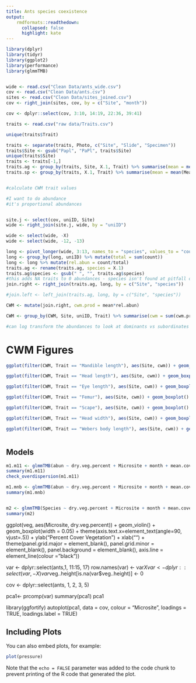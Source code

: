 ```yaml
---
title: Ants species coexistence
output:
    rmdformats::readthedown:
      collapsed: false
      highlight: kate
---
```


```r
library(dplyr)
library(tidyr)
library(ggplot2)
library(performance)
library(glmmTMB)


wide <- read.csv("Clean Data/ants_wide.csv")
cov <- read.csv("Clean Data/ants.csv")
sites <- read.csv("Clean Data/sites_joined.csv")
cov <- right_join(sites, cov, by = c("Site", "month"))

cov <- dplyr::select(cov, 3:10, 14:19, 22:36, 39:41)

```




```r
traits <- read.csv("raw data/Traits.csv")

unique(traits$Trait)

traits <- separate(traits, Photo, c("Site", "Slide", "Specimen"))
traits$Site <- gsub("Papl", "PaPl", traits$Site)
unique(traits$Site)
traits <- traits[-1,]
traits.ag <- group_by(traits, Site, X.1, Trait) %>% summarise(mean = mean(Measure), sd = sd(Measure))
traits.sp <- group_by(traits, X.1, Trait) %>% summarise(mean = mean(Measure), sd = sd(Measure))


#calculate CWM trait values

#I want to do abundance
#it's proportional abundances 


site.j <- select(cov, uniID, Site)
wide <- right_join(site.j, wide, by = "uniID")

wide <- select(wide, -X)
wide <- select(wide, -12, -13)

long <- pivot_longer(wide, 3:13, names_to = "species", values_to = "count")
long <- group_by(long, uniID) %>% mutate(total = sum(count)) 
long <- long %>% mutate(rel.abun = count/total)
traits.ag <- rename(traits.ag, species = X.1)
traits.ag$species <- gsub(" ", "", traits.ag$species)
#this adds NA traits to 0 abundances - species isn't found at pitfall or site
join.right <- right_join(traits.ag, long, by = c("Site", "species"))

#join.left <- left_join(traits.ag, long, by = c("Site", "species"))

CWM <- mutate(join.right, cwm.prod = mean*rel.abun)

CWM <- group_by(CWM, Site, uniID, Trait) %>% summarise(cwm = sum(cwm.prod))

#can log transform the abundances to look at dominants vs subordinates

```

# CWM Figures

```r
ggplot(filter(CWM, Trait == "Mandible length"), aes(Site, cwm)) + geom_boxplot() + ylab("CWM Mandible length")

ggplot(filter(CWM, Trait == "Head length"), aes(Site, cwm)) + geom_boxplot() + ylab("CWM Head length")

ggplot(filter(CWM, Trait == "Eye length"), aes(Site, cwm)) + geom_boxplot() + ylab("CWM Eye length")

ggplot(filter(CWM, Trait == "Femur"), aes(Site, cwm)) + geom_boxplot() + ylab("CWM Femur")

ggplot(filter(CWM, Trait == "Scape"), aes(Site, cwm)) + geom_boxplot() + ylab("CWM Scape")

ggplot(filter(CWM, Trait == "Head width"), aes(Site, cwm)) + geom_boxplot() + ylab("CWM Head width")

ggplot(filter(CWM, Trait == "Webers body length"), aes(Site, cwm)) + geom_boxplot() + ylab("CWM Webers body length")



```

## Models

```r
m1.m11 <- glmmTMB(abun ~ dry.veg.percent + Microsite + month + mean.cover + Prec + (1|Site), family = "poisson", data = cov)
summary(m1.m11)
check_overdispersion(m1.m11)

m1.mnb <- glmmTMB(abun ~ dry.veg.percent + Microsite + month + mean.cover + Prec + (1|Site), family = "nbinom2", data = cov)
summary(m1.mnb)


m2 <- glmmTMB(Species ~ dry.veg.percent + Microsite + month + mean.cover + Prec + (1|Site), family = "nbinom2", data = cov)
summary(m2)

```


ggplot(veg, aes(Microsite, dry.veg.percent)) + geom_violin() + geom_boxplot(width = 0.05) + theme(axis.text.x=element_text(angle=90, vjust=.5)) + ylab("Percent Cover Vegetation") + xlab("")  + theme(panel.grid.major = element_blank(), panel.grid.minor = element_blank(),
panel.background = element_blank(), axis.line = element_line(colour = "black"))
  
var <- dplyr::select(ants,1, 11:15, 17)
row.names(var) <- var$X
var <- dplyr::select(var, -X)
var$veg..height[is.na(var$veg..height)] <- 0


cov <- dplyr::select(ants, 1, 2, 3, 5)


pca1<- prcomp(var)
summary(pca1)
pca1

library(ggfortify)
autoplot(pca1, data = cov, colour = "Microsite", loadings = TRUE, loadings.label = TRUE)








## Including Plots

You can also embed plots, for example:

```r
plot(pressure)
```

Note that the `echo = FALSE` parameter was added to the code chunk to prevent printing of the R code that generated the plot.
